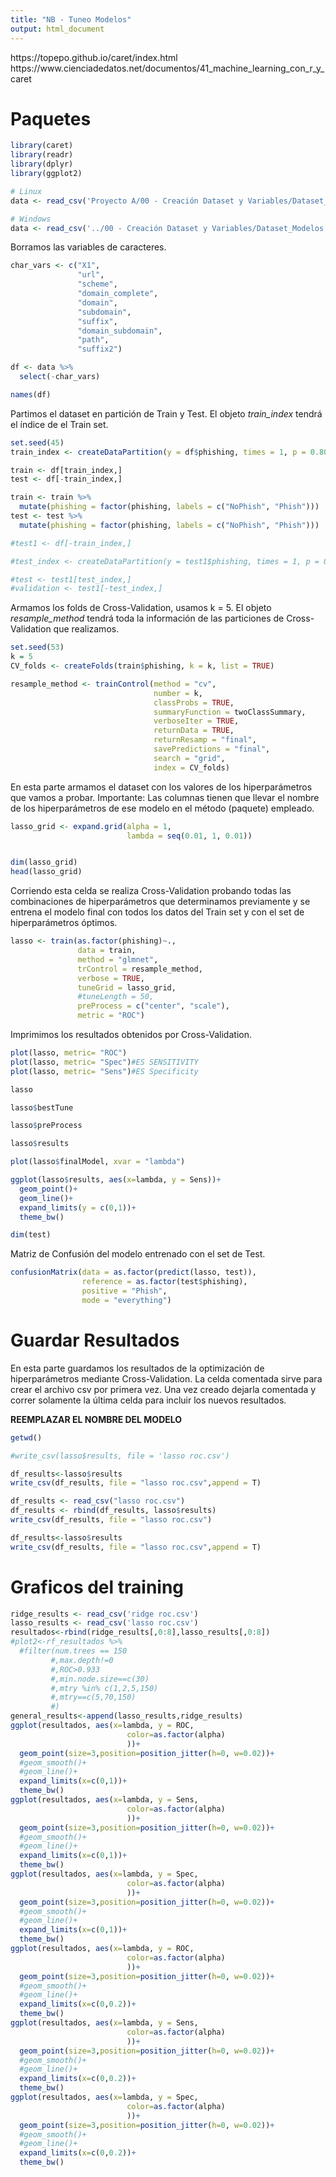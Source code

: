 ```yaml
---
title: "NB - Tuneo Modelos"
output: html_document
---
```


https://topepo.github.io/caret/index.html
https://www.cienciadedatos.net/documentos/41_machine_learning_con_r_y_caret

# Paquetes

```r
library(caret)
library(readr)
library(dplyr)
library(ggplot2)
```


```r
# Linux
data <- read_csv('Proyecto A/00 - Creación Dataset y Variables/Dataset_Modelos.csv')
```

```r
# Windows
data <- read_csv('../00 - Creación Dataset y Variables/Dataset_Modelos.csv')
```

Borramos las variables de caracteres.

```r
char_vars <- c("X1", 
               "url", 
               "scheme", 
               "domain_complete", 
               "domain", 
               "subdomain", 
               "suffix", 
               "domain_subdomain", 
               "path", 
               "suffix2")

df <- data %>%
  select(-char_vars)
```



```r
names(df)
```

Partimos el dataset en partición de Train y Test. El objeto *train_index* tendrá el índice de el Train set.

```r
set.seed(45)
train_index <- createDataPartition(y = df$phishing, times = 1, p = 0.80, list = FALSE)

train <- df[train_index,]
test <- df[-train_index,]

train <- train %>%
  mutate(phishing = factor(phishing, labels = c("NoPhish", "Phish")))
test <- test %>%
  mutate(phishing = factor(phishing, labels = c("NoPhish", "Phish")))

#test1 <- df[-train_index,]

#test_index <- createDataPartition(y = test1$phishing, times = 1, p = 0.5, list = FALSE)

#test <- test1[test_index,]
#validation <- test1[-test_index,]
```

Armamos los folds de Cross-Validation, usamos k = 5. El objeto *resample_method* tendrá toda la información de las particiones de Cross-Validation que realizamos.

```r
set.seed(53)
k = 5
CV_folds <- createFolds(train$phishing, k = k, list = TRUE)

resample_method <- trainControl(method = "cv",
                                number = k,
                                classProbs = TRUE,
                                summaryFunction = twoClassSummary,
                                verboseIter = TRUE,
                                returnData = TRUE,
                                returnResamp = "final",
                                savePredictions = "final",
                                search = "grid",
                                index = CV_folds)

```

En esta parte armamos el dataset con los valores de los hiperparámetros que vamos a probar. Importante: Las columnas tienen que llevar el nombre de los hiperparámetros de ese modelo en el método (paquete) empleado.

```r
lasso_grid <- expand.grid(alpha = 1,
                          lambda = seq(0.01, 1, 0.01))


dim(lasso_grid)
head(lasso_grid)
```

Corriendo esta celda se realiza Cross-Validation probando todas las combinaciones de hiperparámetros que determinamos previamente y se entrena el modelo final con todos los datos del Train set y con el set de hiperparámetros óptimos.

```r
lasso <- train(as.factor(phishing)~., 
               data = train, 
               method = "glmnet", 
               trControl = resample_method,
               verbose = TRUE,
               tuneGrid = lasso_grid,
               #tuneLength = 50,
               preProcess = c("center", "scale"),
               metric = "ROC")
```

Imprimimos los resultados obtenidos por Cross-Validation.
```r
plot(lasso, metric= "ROC")
plot(lasso, metric= "Spec")#ES SENSITIVITY
plot(lasso, metric= "Sens")#ES Specificity
```

```r
lasso
```

```r
lasso$bestTune
```

```r
lasso$preProcess
```
```r
lasso$results
```



```r
plot(lasso$finalModel, xvar = "lambda")
```

```r
ggplot(lasso$results, aes(x=lambda, y = Sens))+
  geom_point()+
  geom_line()+
  expand_limits(y = c(0,1))+
  theme_bw()
```


```r
dim(test)
```


Matriz de Confusión del modelo entrenado con el set de Test.

```r
confusionMatrix(data = as.factor(predict(lasso, test)),
                reference = as.factor(test$phishing),
                positive = "Phish",
                mode = "everything")
```

# Guardar Resultados

En esta parte guardamos los resultados de la optimización de hiperparámetros mediante Cross-Validation. La celda comentada sirve para crear el archivo csv por primera vez. Una vez creado dejarla comentada y correr solamente la última celda para incluir los nuevos resultados.

**REEMPLAZAR EL NOMBRE DEL MODELO**
```r
getwd()
```

```r
#write_csv(lasso$results, file = 'lasso roc.csv')
```
```r
df_results<-lasso$results
write_csv(df_results, file = "lasso roc.csv",append = T)
```


```r
df_results <- read_csv("lasso roc.csv")
df_results <- rbind(df_results, lasso$results)
write_csv(df_results, file = "lasso roc.csv")
```
```r
df_results<-lasso$results
write_csv(df_results, file = "lasso roc.csv",append = T)
```

# Graficos del training
```r
ridge_results <- read_csv('ridge roc.csv')
lasso_results <- read_csv('lasso roc.csv')
resultados<-rbind(ridge_results[,0:8],lasso_results[,0:8])
#plot2<-rf_resultados %>%
  #filter(num.trees == 150
         #,max.depth!=0
         #,ROC>0.933
         #,min.node.size==c(30)
         #,mtry %in% c(1,2,5,150)
         #,mtry==c(5,70,150)
         #)
general_results<-append(lasso_results,ridge_results)
ggplot(resultados, aes(x=lambda, y = ROC,
                          color=as.factor(alpha)
                          ))+
  geom_point(size=3,position=position_jitter(h=0, w=0.02))+
  #geom_smooth()+
  #geom_line()+
  expand_limits(x=c(0,1))+
  theme_bw()
ggplot(resultados, aes(x=lambda, y = Sens,
                          color=as.factor(alpha)
                          ))+
  geom_point(size=3,position=position_jitter(h=0, w=0.02))+
  #geom_smooth()+
  #geom_line()+
  expand_limits(x=c(0,1))+
  theme_bw()
ggplot(resultados, aes(x=lambda, y = Spec,
                          color=as.factor(alpha)
                          ))+
  geom_point(size=3,position=position_jitter(h=0, w=0.02))+
  #geom_smooth()+
  #geom_line()+
  expand_limits(x=c(0,1))+
  theme_bw()
ggplot(resultados, aes(x=lambda, y = ROC,
                          color=as.factor(alpha)
                          ))+
  geom_point(size=3,position=position_jitter(h=0, w=0.02))+
  #geom_smooth()+
  #geom_line()+
  expand_limits(x=c(0,0.2))+
  theme_bw()
ggplot(resultados, aes(x=lambda, y = Sens,
                          color=as.factor(alpha)
                          ))+
  geom_point(size=3,position=position_jitter(h=0, w=0.02))+
  #geom_smooth()+
  #geom_line()+
  expand_limits(x=c(0,0.2))+
  theme_bw()
ggplot(resultados, aes(x=lambda, y = Spec,
                          color=as.factor(alpha)
                          ))+
  geom_point(size=3,position=position_jitter(h=0, w=0.02))+
  #geom_smooth()+
  #geom_line()+
  expand_limits(x=c(0,0.2))+
  theme_bw()
```

